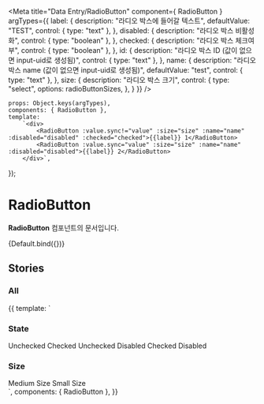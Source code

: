 
<Meta
    title="Data Entry/RadioButton"
    component={ RadioButton }
    argTypes={{
        label: {
            description: "라디오 박스에 들어갈 텍스트",
            defaultValue: "TEST",
            control: { type: "text" },
        },
        disabled: {
            description: "라디오 박스 비활성화",
            control: { type: "boolean" },
        },
        checked: {
            description: "라디오 박스 체크여부",
            control: { type: "boolean" },
        },
        id: {
            description: "라디오 박스 ID (값이 없으면 input-uid로 생성됨)",
            control: { type: "text" },
        },
        name: {
            description: "라디오 박스 name (값이 없으면 input-uid로 생성됨)",
            defaultValue: "test",
            control: { type: "text" },
        },
        size: {
            description: "라디오 박스 크기",
            control: {
                type: "select",
                options: radioButtonSizes,
            },
        }
    }}
/>


    props: Object.keys(argTypes),
    components: { RadioButton },
    template:
        `<div>
            <RadioButton :value.sync!="value" :size="size" :name="name" :disabled="disabled" :checked="checked">{{label}} 1</RadioButton>
            <RadioButton :value.sync="value" :size="size" :name="name" :disabled="disabled">{{label}} 2</RadioButton>
        </div>`,
});

# RadioButton

**RadioButton** 컴포넌트의 문서입니다.

<Story name="Default" height="100px">
    {Default.bind({})}
</Story>

<ArgsTable story="Default" />

## Stories
### All

<Canvas>
    <Story name="All" height="100px">
        {{
            template: `
                <div>
                    <div>
                        <h3>State</h3>
                        <RadioButton :value="false" name="state">Unchecked</RadioButton>
                        <RadioButton :value="true"  name="state">Checked</RadioButton>
                        <RadioButton disabled name="state">Unchecked Disabled</RadioButton>
                        <RadioButton :value="true" disabled name="state" :checked="true">Checked Disabled</RadioButton>
                    </div>
                    <div class="mt-20">
                        <h3>Size</h3>
                        <RadioButton size="medium" class="mb-4" name="size">Medium Size</RadioButton>
                        <RadioButton size="small" class="mb-4" name="size">Small Size</RadioButton>
                    </div>
                </div>
            `,
            components: { RadioButton },
        }}
    </Story>
</Canvas>

